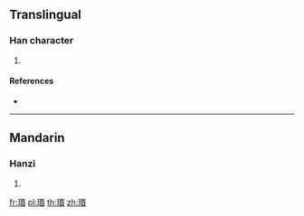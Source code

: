 ==Translingual==

===Han character===
{{Han char|rn=96|rad=玉|as=09|sn=13|four=|canj=MGRPA}}

# {{defn|Han|sort=玉09}}

====References====
* {{Han ref|kx=0737.020|dkj=21104|dj=1148.050|hdz=21129.030|uh=7449|ud=29769}}

----

==Mandarin==

===Hanzi===
{{cmn-hanzi|pin=[[mín]] ([[min2]])|wg=min<sup>2</sup>}}

# {{defn|lang=cmn|sort=玉09}}

[[fr:瑉]]
[[pl:瑉]]
[[th:瑉]]
[[zh:瑉]]
